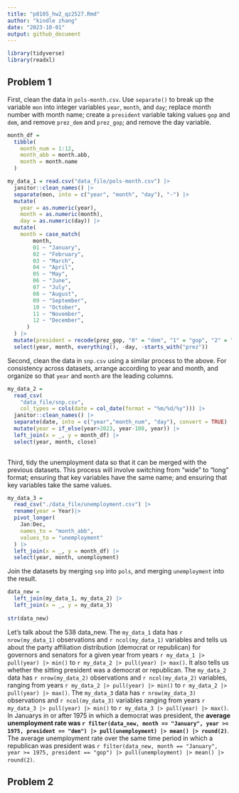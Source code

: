 ```yaml
---
title: "p8105_hw2_qz2527.Rmd"
author: "kindle zhang"
date: "2023-10-01"
output: github_document
---
```


```r
library(tidyverse)
library(readxl)
```

## Problem 1

First, clean the data in `pols-month.csv`. Use `separate()` to break up the variable
`mon` into integer variables `year`, `month`, and `day`; replace month number with month
name; create a `president` variable taking values `gop` and `dem`, and remove `prez_dem`
and `prez_gop`; and remove the day variable.

```r

month_df = 
  tibble(
    month_num = 1:12,
    month_abb = month.abb,
    month = month.name
  )

my_data_1 = read.csv("data_file/pols-month.csv") |> 
  janitor::clean_names() |> 
  separate(mon, into = c("year", "month", "day"), "-") |> 
  mutate(
    year = as.numeric(year),
    month = as.numeric(month),
    day = as.numeric(day)) |> 
  mutate(
    month = case_match(
        month,
        01 ~ "January",
        02 ~ "February",
        03 ~ "March",
        04 ~ "April",
        05 ~ "May",
        06 ~ "June",
        07 ~ "July",
        08 ~ "August",
        09 ~ "September",
        10 ~ "October",
        11 ~ "November",
        12 ~ "December",
      )
  ) |> 
  mutate(president = recode(prez_gop, "0" = "dem", "1" = "gop", "2" = "gop")) |> 
  select(year, month, everything(), -day, -starts_with("prez"))
```

Second, clean the data in `snp.csv` using a similar process to the above. For consistency across datasets, arrange according to year and month, and organize so that `year` and `month` are the leading columns.

```r
my_data_2 = 
  read_csv(
    "data_file/snp.csv",
    col_types = cols(date = col_date(format = "%m/%d/%y"))) |> 
  janitor::clean_names() |> 
  separate(date, into = c("year","month_num", "day"), convert = TRUE) |> 
  mutate(year = if_else(year>2023, year-100, year)) |> 
  left_join(x = _, y = month_df) |> 
  select(year, month, close)
  
```
Third, tidy the unemployment data so that it can be merged with the previous datasets. This process will involve switching from “wide” to “long” format; ensuring that key variables have the same name; and ensuring that key variables take the same values.

```r
my_data_3 = 
  read_csv("./data_file/unemployment.csv") |> 
  rename(year = Year)|> 
  pivot_longer(
    Jan:Dec,
    names_to = "month_abb",
    values_to = "unemployment"
  ) |> 
  left_join(x = _, y = month_df) |> 
  select(year, month, unemployment)
```
Join the datasets by merging `snp` into `pols`, and merging `unemployment` into the result.

```r
data_new = 
  left_join(my_data_1, my_data_2) |> 
  left_join(x = _, y = my_data_3)
  
str(data_new)
```
Let's talk about the 538 data_new. The `my_data_1` data has `r nrow(my_data_1)` observations and `r ncol(my_data_1)` variables and tells us about the party affiliation distribution (democrat or republican) for governors and senators for a given year from years `r my_data_1 |> pull(year) |> min()` to `r my_data_2 |> pull(year) |> max()`. It also tells us whether the sitting president was a democrat or republican. The `my_data_2` data has `r nrow(my_data_2)` observations and `r ncol(my_data_2)` variables, ranging from years `r my_data_2 |> pull(year) |> min()` to `r my_data_2 |> pull(year) |> max()`. The `my_data_3` data has `r nrow(my_data_3)` observations and `r ncol(my_data_3)` variables ranging from years `r my_data_3 |> pull(year) |> min()` to `r my_data_3 |> pull(year) |> max()`. In Januarys in or after 1975 in which a democrat was president, the **average unemployment rate was `r filter(data_new, month == "January", year >= 1975, president == "dem") |> pull(unemployment) |> mean() |> round(2)`**.  The average unemployment rate over the same time period in which a republican was president was `r filter(data_new, month == "January", year >= 1975, president == "gop") |> pull(unemployment) |> mean() |> round(2)`.

## Problem 2